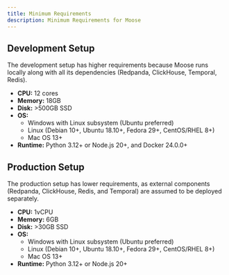 ```yaml
---
title: Minimum Requirements
description: Minimum Requirements for Moose
---
```


## Development Setup

The development setup has higher requirements because Moose runs locally along with all its dependencies (Redpanda, ClickHouse, Temporal, Redis).

-   **CPU:** 12 cores
-   **Memory:** 18GB
-   **Disk:** >500GB SSD
-   **OS:**
    -   Windows with Linux subsystem (Ubuntu preferred)
    -   Linux (Debian 10+, Ubuntu 18.10+, Fedora 29+, CentOS/RHEL 8+)
    -   Mac OS 13+
-   **Runtime:** Python 3.12+ or Node.js 20+, and Docker 24.0.0+

## Production Setup

The production setup has lower requirements, as external components (Redpanda, ClickHouse, Redis, and Temporal) are assumed to be deployed separately.

-   **CPU:** 1vCPU
-   **Memory:** 6GB
-   **Disk:** >30GB SSD
-   **OS:**
    -   Windows with Linux subsystem (Ubuntu preferred)
    -   Linux (Debian 10+, Ubuntu 18.10+, Fedora 29+, CentOS/RHEL 8+)
    -   Mac OS 13+
-   **Runtime:** Python 3.12+ or Node.js 20+